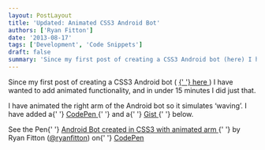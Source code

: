 ```yaml
---
layout: PostLayout
title: 'Updated: Animated CSS3 Android Bot'
authors: ['Ryan Fitton']
date: '2013-08-17'
tags: ['Development', 'Code Snippets']
draft: false
summary: 'Since my first post of creating a CSS3 Android bot (here) I have wanted to add animated functionality, and in under 15 minutes I did just that. I have animated the right arm of the Android bot so it simulates &amp;#8216;waving&amp;#8217;. I have added a CodePen and a Gist below. See the Pen Android Bot [&amp;hellip;]'
---
```


<p>
  Since my first post of creating a CSS3 Android bot (
  <a
    title="Android Bot created in CSS3 code snippet"
    href="https://ryanfitton.co.uk/blog/android-bot-created-in-css3-code-snippet/"
  >
    {' '}
    here
  </a>
  ) I have wanted to add animated functionality, and in under 15 minutes I did just that.
</p>
<p>
  I have animated the right arm of the Android bot so it simulates &#8216;waving&#8217;. I have
  added a{' '}
  <a
    title="A CodePen demo of an animated CSS3 Android bot"
    href="https://codepen.io/ryanfitton/pen/xuikf"
  >
    CodePen
  </a>{' '}
  and a{' '}
  <a
    title="Github Gist link to source code of an animated CSS3 Android bot"
    href="https://gist.github.com/ryanfitton/6258769"
  >
    Gist
  </a>{' '}
  below.
</p>
<p
  class="codepen"
  data-height="650"
  data-theme-id="536"
  data-slug-hash="xuikf"
  data-user="ryanfitton"
  data-default-tab="result"
>
  See the Pen{' '}
  <a href="https://codepen.io/ryanfitton/pen/xuikf">
    Android Bot created in CSS3 with animated arm
  </a>{' '}
  by Ryan Fitton (<a href="https://codepen.io/ryanfitton">@ryanfitton</a>) on{' '}
  <a href="http://codepen.io">CodePen</a>
</p>
<p>
  <script src="https://codepen.io/assets/embed/ei.js" async=""></script>
</p>
<p>
  <script src="https://gist.github.com/ryanfitton/6258769.js"></script>
</p>
